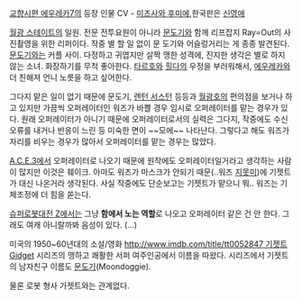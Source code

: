 [[교향시편 에우레카7]]의 등장 인물 CV - [[미즈사와 후미에]],한국판은 [[신영애]]

[[월광 스테이트]]의 일원. 전문 전투요원이 아니라 [[문도기]]와 함께 리프잡지 Ray=Out의 사진촬영을 위한 리퍼이다. 작중 별 할 일 없이 문 도기와 어슬렁거리는 게 종종 발견된다. [[문도기]]와는 커플 사이.
다정하고 귀엽지만 살짝 맹한 성격에, 진지한 생각은 별로 하지 않는 소녀. 화장하기를 무척 좋아한다. [[타르호]]와 [[힐다]]의 우정을 부러워해서, [[에우레카]]와 더 친해져 언니 노릇을 하고 싶어한다. 

그다지 맡은 일이 없기 때문에 문도기, [[렌턴 서스턴]] 등등과 [[월광호]]의 편의점을 보거나 하고 있지만 가끔씩 오퍼레이터인 워즈가 바쁠 경우 임시로 오퍼레이터를 맡는 경우가 있다. 원래 오퍼레이터가 아니기 때문에 오퍼레이터로서의 실력은 그다지, 작중에도 수신오류를 내거나 반응이 느린 등 미숙한 면이 ~~모에~~ 나타난다. 그렇다고 해도 워즈가 자리를 비우는 경우가 많아서 오퍼레이터를 맡는 경우는 많았다.

[[A.C.E.3]]에서 오퍼레이터로 나오기 때문에 원작에도 오퍼레이터일거라고 생각하는 사람이 많지만 이것은 훼이크. 아마도 워즈가 마스크가 안되기 때문(..워즈 [[지못미]])에 기젯트가 대신 나온거라 생각된다. 사실 작중에도 단순보고는 기젯트가 맡으니 뭐.. 워즈는 기체조정에 더 힘을 쏟는다.

[[슈퍼로봇대전 Z]]에서는 그냥 '''함에서 노는 역할'''로 나오고 오퍼레이터 같은 건 안 한다. 그래도 여캐 아니랄까봐 음성이 있다. (…)

미국의 1950~60년대의 소설/영화 [[http://www.imdb.com/title/tt0052847 기젯트Gidget]] 시리즈의 맹하고 쾌활한 서퍼 여주인공에서 이름을 따왔다. 시리즈에서 기젯트의 남자친구 이름도 [[문도기]](Moondoggie). 

물론 로봇 형사 가젯트와는 관계없다.
